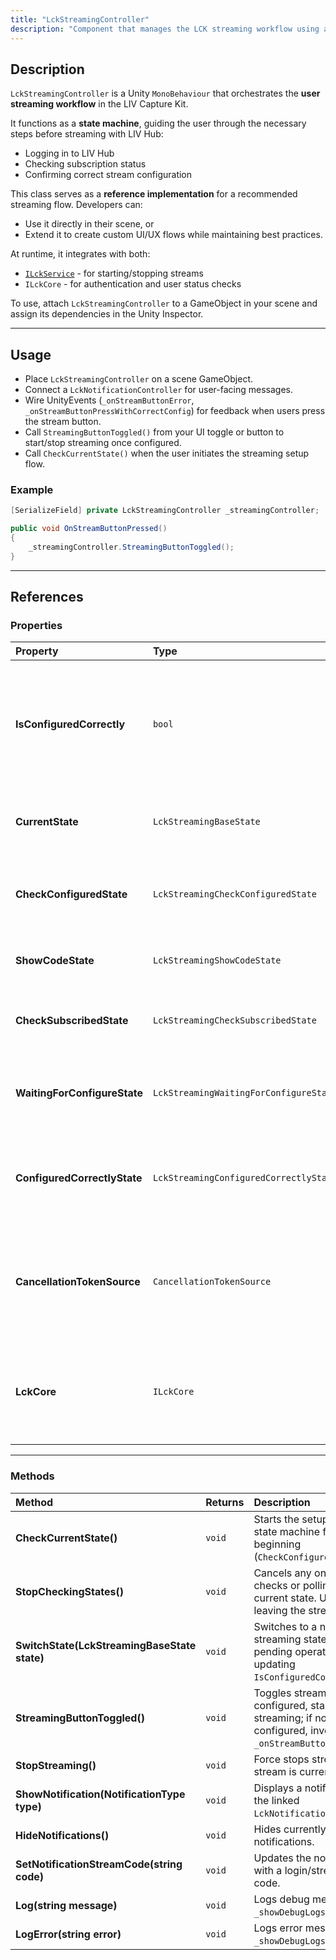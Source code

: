```yaml
---
title: "LckStreamingController"
description: "Component that manages the LCK streaming workflow using a state machine for login, subscription, and configuration checks."
---
```


## Description

`LckStreamingController` is a Unity `MonoBehaviour` that orchestrates the **user streaming workflow** in the LIV Capture Kit.

It functions as a **state machine**, guiding the user through the necessary steps before streaming with LIV Hub:

- Logging in to LIV Hub
- Checking subscription status
- Confirming correct stream configuration

This class serves as a **reference implementation** for a recommended streaming flow. Developers can:

- Use it directly in their scene, or
- Extend it to create custom UI/UX flows while maintaining best practices.

At runtime, it integrates with both:

- [`ILckService`](/api-reference/interface/ILckService) - for starting/stopping streams
- `ILckCore` - for authentication and user status checks

To use, attach `LckStreamingController` to a GameObject in your scene and assign its dependencies in the Unity Inspector.

---

## Usage

- Place `LckStreamingController` on a scene GameObject.
- Connect a `LckNotificationController` for user-facing messages.
- Wire UnityEvents (`_onStreamButtonError`, `_onStreamButtonPressWithCorrectConfig`) for feedback when users press the stream button.
- Call `StreamingButtonToggled()` from your UI toggle or button to start/stop streaming once configured.
- Call `CheckCurrentState()` when the user initiates the streaming setup flow.

### Example

```c#
[SerializeField] private LckStreamingController _streamingController;

public void OnStreamButtonPressed()
{
    _streamingController.StreamingButtonToggled();
}
```

---

## References

### Properties

| Property                     | Type                                   | Description                                                                                                      |
| :--------------------------- | :------------------------------------- | :--------------------------------------------------------------------------------------------------------------- |
| **IsConfiguredCorrectly**    | `bool`                                 | Indicates whether user setup and validation have been completed. When `true`, streaming can be toggled directly. |
| **CurrentState**             | `LckStreamingBaseState`                | The currently active state in the streaming state machine.                                                       |
| **CheckConfiguredState**     | `LckStreamingCheckConfiguredState`     | State for verifying if the user has already configured streaming.                                                |
| **ShowCodeState**            | `LckStreamingShowCodeState`            | State for showing the user their login code.                                                                     |
| **CheckSubscribedState**     | `LckStreamingCheckSubscribedState`     | State for verifying if the user has an active subscription.                                                      |
| **WaitingForConfigureState** | `LckStreamingWaitingForConfigureState` | State for waiting while the user configures streaming in LIV Hub.                                                |
| **ConfiguredCorrectlyState** | `LckStreamingConfiguredCorrectlyState` | State indicating setup is complete and the user can start streaming.                                             |
| **CancellationTokenSource**  | `CancellationTokenSource`              | Token used to cancel any ongoing async tasks when switching states or destroying the object.                     |
| **LckCore**                  | `ILckCore`                             | Provides access to the LIV Core SDK for authentication and user status checks.                                   |

---

### Methods

| Method                                       | Returns | Description                                                                                                  |
| :------------------------------------------- | :------ | :----------------------------------------------------------------------------------------------------------- |
| **CheckCurrentState()**                      | `void`  | Starts the setup/validation state machine from the beginning (`CheckConfiguredState`).                       |
| **StopCheckingStates()**                     | `void`  | Cancels any ongoing async checks or polling in the current state. Useful when leaving the streaming UI.      |
| **SwitchState(LckStreamingBaseState state)** | `void`  | Switches to a new streaming state, cancelling pending operations and updating `IsConfiguredCorrectly`.       |
| **StreamingButtonToggled()**                 | `void`  | Toggles streaming: if configured, starts/stops streaming; if not configured, invokes `_onStreamButtonError`. |
| **StopStreaming()**                          | `void`  | Force stops streaming if a stream is currently active.                                                       |
| **ShowNotification(NotificationType type)**  | `void`  | Displays a notification via the linked `LckNotificationController`.                                          |
| **HideNotifications()**                      | `void`  | Hides currently visible notifications.                                                                       |
| **SetNotificationStreamCode(string code)**   | `void`  | Updates the notification UI with a login/streaming code.                                                     |
| **Log(string message)**                      | `void`  | Logs debug messages if `_showDebugLogs` is enabled.                                                          |
| **LogError(string error)**                   | `void`  | Logs error messages if `_showDebugLogs` is enabled.                                                          |